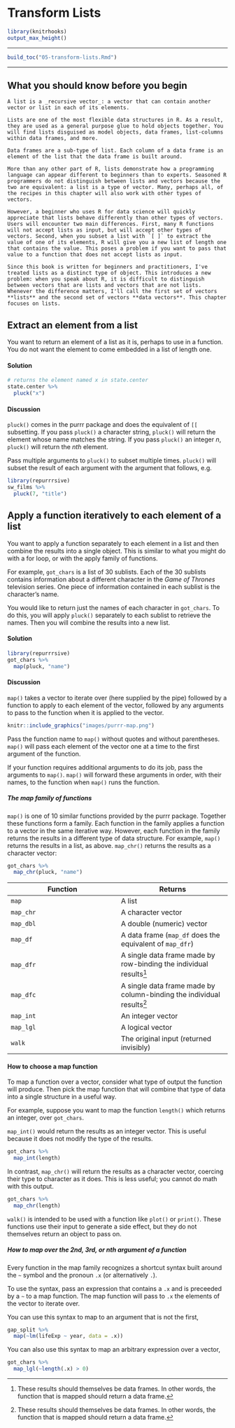 
# Transform Lists

```r
library(knitrhooks)
output_max_height()
```


***

```r
build_toc("05-transform-lists.Rmd")
```

***

## What you should know before you begin {-}

```block2
A list is a _recursive vector_: a vector that can contain another vector or list in each of its elements. 
```

```block2
Lists are one of the most flexible data structures in R. As a result, they are used as a general purpose glue to hold objects together. You will find lists disguised as model objects, data frames, list-columns within data frames, and more.
```

```block2
Data frames are a sub-type of list. Each column of a data frame is an element of the list that the data frame is built around.
```

```block2
More than any other part of R, lists demonstrate how a programming language can appear different to beginners than to experts. Seasoned R programmers do not distinguish between lists and vectors because the two are equivalent: a list is a type of vector. Many, perhaps all, of the recipes in this chapter will also work with other types of vectors.

However, a beginner who uses R for data science will quickly appreciate that lists behave differently than other types of vectors. Users will encounter two main differences. First, many R functions will not accept lists as input, but will accept other types of vectors. Second, when you subset a list with `[ ]` to extract the value of one of its elements, R will give you a new list of length one that contains the value. This poses a problem if you want to pass that value to a function that does not accept lists as input.

Since this book is written for beginners and practitioners, I've treated lists as a distinct type of object. This introduces a new problem: when you speak about R, it is difficult to distinguish between vectors that are lists and vectors that are not lists.  Whenever the difference matters, I'll call the first set of vectors **lists** and the second set of vectors **data vectors**. This chapter focuses on lists.
```


## Extract an element from a list 

You want to return an element of a list as it is, perhaps to use in a function. You do not want the element to come embedded in a list of length one.

#### Solution {-}

```r
# returns the element named x in state.center
state.center %>% 
  pluck("x")
```

#### Discussion {-}

`pluck()` comes in the purrr package and does the equivalent of `[[` subsetting. If you pass `pluck()` a character string, `pluck()` will return the element whose name matches the string. If you pass `pluck()` an integer _n_, `pluck()` will return the _nth_ element.

Pass multiple arguments to `pluck()` to subset multiple times. `pluck()` will subset the result of each argument with the argument that follows, e.g.

```r
library(repurrrsive)
sw_films %>% 
  pluck(7, "title")
```

## Apply a function iteratively to each element of a list

You want to apply a function separately to each element in a list and then combine the results into a single object. This is similar to what you might do with a for loop, or with the apply family of functions.

For example, `got_chars` is a list of 30 sublists. Each of the 30 sublists contains information about a different character in the _Game of Thrones_ television series. One piece of information contained in each sublist is the character's name.

You would like to return just the names of each character in `got_chars`. To do this, you will apply `pluck()` separately to each sublist to retrieve the names. Then you will combine the results into a new list.

#### Solution {-}

```r
library(repurrrsive)
got_chars %>% 
  map(pluck, "name")
```

#### Discussion {-}

`map()` takes a vector to iterate over (here supplied by the pipe) followed by a function to apply to each element of the vector, followed by any arguments to pass to the function when it is applied to the vector. 

```r
knitr::include_graphics("images/purrr-map.png")
```


Pass the function name to `map()` without quotes and without parentheses. `map()` will pass each element of the vector one at a time to the first argument of the function. 

If your function requires additional arguments to do its job, pass the arguments to `map()`. `map()` will forward these arguments in order, with their names, to the function when `map()` runs the function.

##### The map family of functions

`map()` is one of 10 similar functions provided by the purrr package. Together these functions form a family. Each function in the family applies a function to a vector in the same iterative way. However, each function in the family returns the results in a different type of data structure. For example, `map()` returns the results in a list, as above. `map_chr()` returns the results as a character vector:

```r
got_chars %>% 
  map_chr(pluck, "name")
```

Function  | Returns
--------- | ---------
`map`     | A list
`map_chr` | A character vector
`map_dbl` | A double (numeric) vector
`map_df`  | A data frame (`map_df` does the equivalent of `map_dfr`)
`map_dfr` | A single data frame made by row-binding the individual results^[These results should themselves be data frames. In other words, the function that is mapped should return a data frame.]
`map_dfc` | A single data frame made by column-binding the individual results^[These results should themselves be data frames. In other words, the function that is mapped should return a data frame.]
`map_int` | An integer vector
`map_lgl` | A logical vector
`walk`    | The original input (returned invisibly)

#### How to choose a map function

To map a function over a vector, consider what type of output the function will produce. Then pick the map function that will combine that type of data into a single structure in a useful way. 

For example, suppose you want to map the function `length()` which returns an integer, over `got_chars`.

`map_int()` would return the results as an integer vector. This is useful because it does not modify the type of the results.

```r
got_chars %>% 
  map_int(length)
```

In contrast, `map_chr()` will return the results as a character vector, coercing their type to character as it does. This is less useful; you cannot do math with this output.

```r
got_chars %>% 
  map_chr(length)
```

`walk()` is intended to be used with a function like `plot()` or `print()`. These functions use their input to generate a side effect, but they do not themselves return an object to pass on.

##### How to map over the 2nd, 3rd, or nth argument of a function

Every function in the map family recognizes a shortcut syntax built around the `~` symbol and the pronoun `.x` (or alternatively `.`).

To use the syntax, pass an expression that contains a `.x` and is preceeded by a `~` to a map function. The map function will pass to `.x` the elements of the vector to iterate over.

You can use this syntax to map to an argument that is not the first,

```r
gap_split %>% 
  map(~lm(lifeExp ~ year, data = .x))
```

You can also use this syntax to map an arbitrary expression over a vector,

```r
got_chars %>% 
  map_lgl(~length(.x) > 0)
```

<!--
map2
pmap
reduce
!-->

